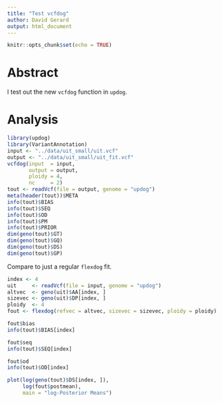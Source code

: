```yaml
---
title: "Test vcfdog"
author: David Gerard
output: html_document
---
```


```r
knitr::opts_chunk$set(echo = TRUE)
```

# Abstract

I test out the new `vcfdog` function in `updog`.

# Analysis

```r
library(updog)
library(VariantAnnotation)
input <- "../data/uit_small/uit.vcf"
output <- "../data/uit_small/uit_fit.vcf"
vcfdog(input  = input, 
       output = output, 
       ploidy = 4, 
       nc     = 2)
tout <- readVcf(file = output, genome = "updog")
meta(header(tout))$META
info(tout)$BIAS
info(tout)$SEQ
info(tout)$OD
info(tout)$PM
info(tout)$PRIOR
dim(geno(tout)$GT)
dim(geno(tout)$GQ)
dim(geno(tout)$DS)
dim(geno(tout)$GP)
```

Compare to just a regular `flexdog` fit.

```r
index <- 4
uit     <- readVcf(file = input, genome = "updog")
altvec  <- geno(uit)$AA[index, ]
sizevec <- geno(uit)$DP[index, ]
ploidy  <- 4
fout <- flexdog(refvec = altvec, sizevec = sizevec, ploidy = ploidy)

fout$bias
info(tout)$BIAS[index]

fout$seq
info(tout)$SEQ[index]

fout$od
info(tout)$OD[index]

plot(log(geno(tout)$DS[index, ]),
     log(fout$postmean),
     main = "log-Posterior Means")
```



